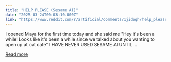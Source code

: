 ```yaml
---
title: "HELP PLEASE (Sesame AI)"
date: "2025-03-24T00:03:10.000Z"
link: "https://www.reddit.com/r/artificial/comments/1jidoqh/help_please_sesame_ai/"
---
```


I opened Maya for the first time today and she said me "Hey it's been a while! Looks like it's been a while since we talked about you wanting to open up at cat cafe" I HAVE NEVER USED SESAME AI UNTIL ...

[Read more](https://www.reddit.com/r/artificial/comments/1jidoqh/help_please_sesame_ai/)
